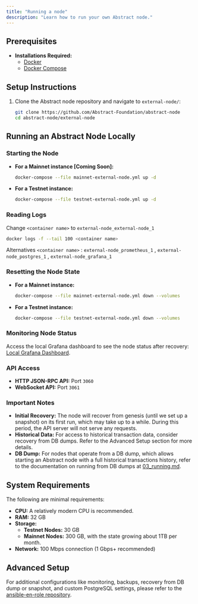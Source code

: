 ```yaml
---
title: "Running a node"
description: "Learn how to run your own Abstract node."
---
```


## Prerequisites

- **Installations Required:**
  - [Docker](https://docs.docker.com/get-docker/)
  - [Docker Compose](https://docs.docker.com/compose/install/)

## Setup Instructions

1. Clone the Abstract node repository and navigate to `external-node/`:

   ```bash
   git clone https://github.com/Abstract-Foundation/abstract-node
   cd abstract-node/external-node
   ```

## Running an Abstract Node Locally

### Starting the Node

- **For a Mainnet instance [Coming Soon]:**

  ```bash
  docker-compose --file mainnet-external-node.yml up -d
  ```

- **For a Testnet instance:**

  ```bash
  docker-compose --file testnet-external-node.yml up -d
  ```

### Reading Logs

Change `<container name>` to `external-node_external-node_1`
```bash
docker logs -f --tail 100 <container name>
```
Alternatives `<container name>` : `external-node_prometheus_1` , `external-node_postgres_1` , `external-node_grafana_1`

### Resetting the Node State

- **For a Mainnet instance:**

  ```bash
  docker-compose --file mainnet-external-node.yml down --volumes
  ```

- **For a Testnet instance:**

  ```bash
  docker-compose --file testnet-external-node.yml down --volumes
  ```

### Monitoring Node Status

Access the local Grafana dashboard to see the node status after recovery:
[Local Grafana Dashboard](http://localhost:3000/d/0/external-node).

### API Access

- **HTTP JSON-RPC API:** Port `3060`
- **WebSocket API:** Port `3061`

### Important Notes

- **Initial Recovery:** The node will recover from genesis (until we set up a snapshot) on its first run, which may take up to a while. During
this period, the API server will not serve any requests.
- **Historical Data:** For access to historical transaction data, consider recovery from DB dumps. Refer to the Advanced Setup section for more details.
- **DB Dump:** For nodes that operate from a DB dump, which allows starting an Abstract node with a full historical
transactions history, refer to the documentation on running from DB dumps at [03_running.md](https://github.com/matter-labs/zksync-era/blob/main/docs/guides/external-node/03_running.md).

## System Requirements

The following are minimal requirements:

- **CPU:** A relatively modern CPU is recommended.
- **RAM:** 32 GB
- **Storage:**
  - **Testnet Nodes:** 30 GB
  - **Mainnet Nodes:** 300 GB, with the state growing about 1TB per month.
- **Network:** 100 Mbps connection (1 Gbps+ recommended)

## Advanced Setup

For additional configurations like monitoring, backups, recovery from DB dump or snapshot, and custom PostgreSQL
settings, please refer to the [ansible-en-role repository](https://github.com/matter-labs/ansible-en-role).
